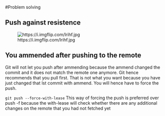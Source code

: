 #Problem solving 

## Push against resistence
![https://i.imgflip.com/lrihf.jpg](img/forge.jpg)

## You ammended after pushing to the remote

Git will not let you push after ammending because the ammend changed the commit and it does not match the remote one anymore.
Git hence recommends that you pull first. That is not what you want because you have just changed that lst commit with ammend.
You will hence have to force the push.

`git push --force-with-lease` 
This way of forcing the push is preferred over  push -f because the 
with-lease will check whether there are any additional changes on the remote that you had not fetched yet


